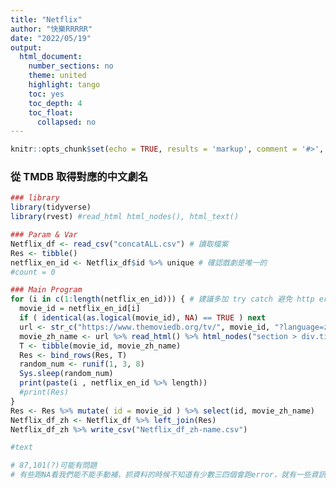 ```yaml
---
title: "Netflix"
author: "快樂RRRRR"
date: "2022/05/19"
output:
  html_document:
    number_sections: no
    theme: united
    highlight: tango
    toc: yes
    toc_depth: 4
    toc_float:
      collapsed: no
---
```


```r
knitr::opts_chunk$set(echo = TRUE, results = 'markup', comment = '#>', error = TRUE)
```

### 從 TMDB 取得對應的中文劇名

```r
### library
library(tidyverse)
library(rvest) #read_html html_nodes(), html_text()

### Param & Var
Netflix_df <- read_csv("concatALL.csv") # 讀取檔案
Res <- tibble()
netflix_en_id <- Netflix_df$id %>% unique # 確認戲劇是唯一的
#count = 0

### Main Program
for (i in c(1:length(netflix_en_id))) { # 建議多加 try catch 避免 http error
  movie_id = netflix_en_id[i]
  if ( identical(as.logical(movie_id), NA) == TRUE ) next
  url <- str_c("https://www.themoviedb.org/tv/", movie_id, "?language=zh-TW")
  movie_zh_name <- url %>% read_html() %>% html_nodes("section > div.title.ott_true > h2 > a") %>% html_text()
  T <- tibble(movie_id, movie_zh_name)
  Res <- bind_rows(Res, T)
  random_num <- runif(1, 3, 8)
  Sys.sleep(random_num)
  print(paste(i , netflix_en_id %>% length))
  #print(Res)
}
Res <- Res %>% mutate( id = movie_id ) %>% select(id, movie_zh_name)
Netflix_df_zh <- Netflix_df %>% left_join(Res)
Netflix_df_zh %>% write_csv("Netflix_df_zh-name.csv")

#text

# 87,101(?)可能有問題
# 有些跑NA看我們能不能手動補，抓資料的時候不知道有少數三四個會跑error，就有一些資訊斷掉QQQQ
```
